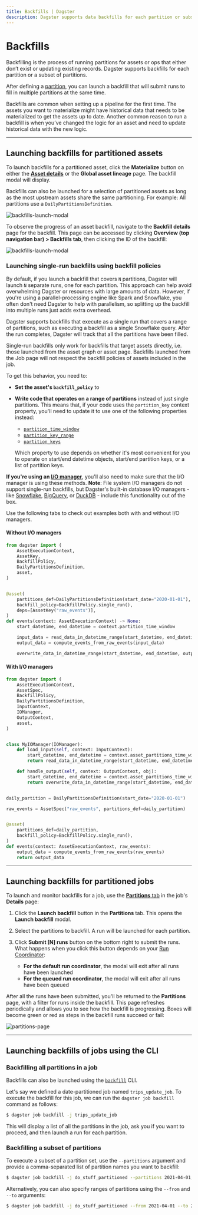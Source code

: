 ```yaml
---
title: Backfills | Dagster
description: Dagster supports data backfills for each partition or subsets of partitions.
---
```


# Backfills

Backfilling is the process of running partitions for assets or ops that either don’t exist or updating existing records. Dagster supports backfills for each partition or a subset of partitions.

After defining a [partition](/concepts/partitions-schedules-sensors/partitions), you can launch a backfill that will submit runs to fill in multiple partitions at the same time.

Backfills are common when setting up a pipeline for the first time. The assets you want to materialize might have historical data that needs to be materialized to get the assets up to date. Another common reason to run a backfill is when you’ve changed the logic for an asset and need to update historical data with the new logic.

---

## Launching backfills for partitioned assets

To launch backfills for a partitioned asset, click the **Materialize** button on either the [**Asset details**](/concepts/partitions-schedules-sensors/partitioning-assets) or the **Global asset lineage** page. The backfill modal will display.

Backfills can also be launched for a selection of partitioned assets as long as the most upstream assets share the same partitioning. For example: All partitions use a `DailyPartitionsDefinition`.

<Image
alt="backfills-launch-modal"
src="/images/concepts/assets/asset-backfill-partition-selection-modal.png"
width={856}
height={689}
/>

To observe the progress of an asset backfill, navigate to the **Backfill details** page for the backfill. This page can be accessed by clicking **Overview (top navigation bar) > Backfills tab**, then clicking the ID of the backfill:

<Image
alt="backfills-launch-modal"
src="/images/concepts/assets/asset-backfill-details-page.png"
width={1737}
height={335}
/>

### Launching single-run backfills using backfill policies <Experimental />

By default, if you launch a backfill that covers `N` partitions, Dagster will launch `N` separate runs, one for each partition. This approach can help avoid overwhelming Dagster or resources with large amounts of data. However, if you're using a parallel-processing engine like Spark and Snowflake, you often don't need Dagster to help with parallelism, so splitting up the backfill into multiple runs just adds extra overhead.

Dagster supports backfills that execute as a single run that covers a range of partitions, such as executing a backfill as a single Snowflake query. After the run completes, Dagster will track that all the partitions have been filled.

<Note>
  Single-run backfills only work for backfills that target assets directly, i.e.
  those launched from the asset graph or asset page. Backfills launched from the
  Job page will not respect the backfill policies of assets included in the job.
</Note>

To get this behavior, you need to:

- **Set the asset's `backfill_policy`** to <PyObject object="BackfillPolicy" method="single_run" />
- **Write code that operates on a range of partitions** instead of just single partitions. This means that, if your code uses the `partition_key` context property, you'll need to update it to use one of the following properties instead:

  - [`partition_time_window`](/\_apidocs/execution#dagster.OpExecutionContext.partition_time_window)
  - [`partition_key_range`](/\_apidocs/execution#dagster.OpExecutionContext.partition_key_range)
  - [`partition_keys`](/\_apidocs/execution#dagster.OpExecutionContext.partition_keys)

  Which property to use depends on whether it's most convenient for you to operate on start/end datetime objects, start/end partition keys, or a list of partition keys.

**If you're using an [I/O manager](/concepts/io-management/io-managers)**, you'll also need to make sure that the I/O manager is using these methods. **Note**: File system I/O managers do not support single-run backfills, but Dagster's built-in database I/O managers - like [Snowflake](/integrations/snowflake), [BigQuery](/integrations/bigquery), or [DuckDB](/\_apidocs/libraries/dagster-duckdb) - include this functionality out of the box.

Use the following tabs to check out examples both with and without I/O managers.

<TabGroup>
<TabItem name="Without I/O managers">

#### Without I/O managers

```python file=/concepts/partitions_schedules_sensors/backfills/single_run_backfill_asset.py startafter=start_marker endbefore=end_marker
from dagster import (
    AssetExecutionContext,
    AssetKey,
    BackfillPolicy,
    DailyPartitionsDefinition,
    asset,
)


@asset(
    partitions_def=DailyPartitionsDefinition(start_date="2020-01-01"),
    backfill_policy=BackfillPolicy.single_run(),
    deps=[AssetKey("raw_events")],
)
def events(context: AssetExecutionContext) -> None:
    start_datetime, end_datetime = context.partition_time_window

    input_data = read_data_in_datetime_range(start_datetime, end_datetime)
    output_data = compute_events_from_raw_events(input_data)

    overwrite_data_in_datetime_range(start_datetime, end_datetime, output_data)
```

</TabItem>
<TabItem name="With I/O managers">

#### With I/O managers

```python file=/concepts/partitions_schedules_sensors/backfills/single_run_backfill_io_manager.py startafter=start_marker endbefore=end_marker
from dagster import (
    AssetExecutionContext,
    AssetSpec,
    BackfillPolicy,
    DailyPartitionsDefinition,
    InputContext,
    IOManager,
    OutputContext,
    asset,
)


class MyIOManager(IOManager):
    def load_input(self, context: InputContext):
        start_datetime, end_datetime = context.asset_partitions_time_window
        return read_data_in_datetime_range(start_datetime, end_datetime)

    def handle_output(self, context: OutputContext, obj):
        start_datetime, end_datetime = context.asset_partitions_time_window
        return overwrite_data_in_datetime_range(start_datetime, end_datetime, obj)


daily_partition = DailyPartitionsDefinition(start_date="2020-01-01")

raw_events = AssetSpec("raw_events", partitions_def=daily_partition)


@asset(
    partitions_def=daily_partition,
    backfill_policy=BackfillPolicy.single_run(),
)
def events(context: AssetExecutionContext, raw_events):
    output_data = compute_events_from_raw_events(raw_events)
    return output_data
```

</TabItem>
</TabGroup>

---

## Launching backfills for partitioned jobs

To launch and monitor backfills for a job, use the [**Partitions** tab](/concepts/webserver/ui#partitions-tab) in the job's **Details** page:

1. Click the **Launch backfill** button in the **Partitions** tab. This opens the **Launch backfill** modal.
2. Select the partitions to backfill. A run will be launched for each partition.
3. Click **Submit \[N] runs** button on the bottom right to submit the runs. What happens when you click this button depends on your [Run Coordinator](/deployment/run-coordinator):

   - **For the default run coordinator**, the modal will exit after all runs have been launched
   - **For the queued run coordinator**, the modal will exit after all runs have been queued

After all the runs have been submitted, you'll be returned to the **Partitions** page, with a filter for runs inside the backfill. This page refreshes periodically and allows you to see how the backfill is progressing. Boxes will become green or red as steps in the backfill runs succeed or fail:

<Image
alt="partitions-page"
src="/images/concepts/partitions-schedules-sensors/partitions-page.png"
width={3808}
height={2414}
/>

---

## Launching backfills of jobs using the CLI

### Backfilling all partitions in a job

Backfills can also be launched using the [`backfill`](/\_apidocs/cli#dagster-pipeline-backfill) CLI.

Let's say we defined a date-partitioned job named `trips_update_job`. To execute the backfill for this job, we can run the `dagster job backfill` command as follows:

```bash
$ dagster job backfill -j trips_update_job
```

This will display a list of all the partitions in the job, ask you if you want to proceed, and then launch a run for each partition.

### Backfilling a subset of partitions

To execute a subset of a partition set, use the `--partitions` argument and provide a comma-separated list of partition names you want to backfill:

```bash
$ dagster job backfill -j do_stuff_partitioned --partitions 2021-04-01,2021-04-02
```

Alternatively, you can also specify ranges of partitions using the `--from` and `--to` arguments:

```bash
$ dagster job backfill -j do_stuff_partitioned --from 2021-04-01 --to 2021-05-01
```
